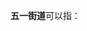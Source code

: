 '''五一街道'''可以指：
{{PRC admin/disambig|15/22/01/007/000|41/02/04/007/000|43/04/07/004/000}}
{{disambig|cat=四字乡级行政区划消歧义}}